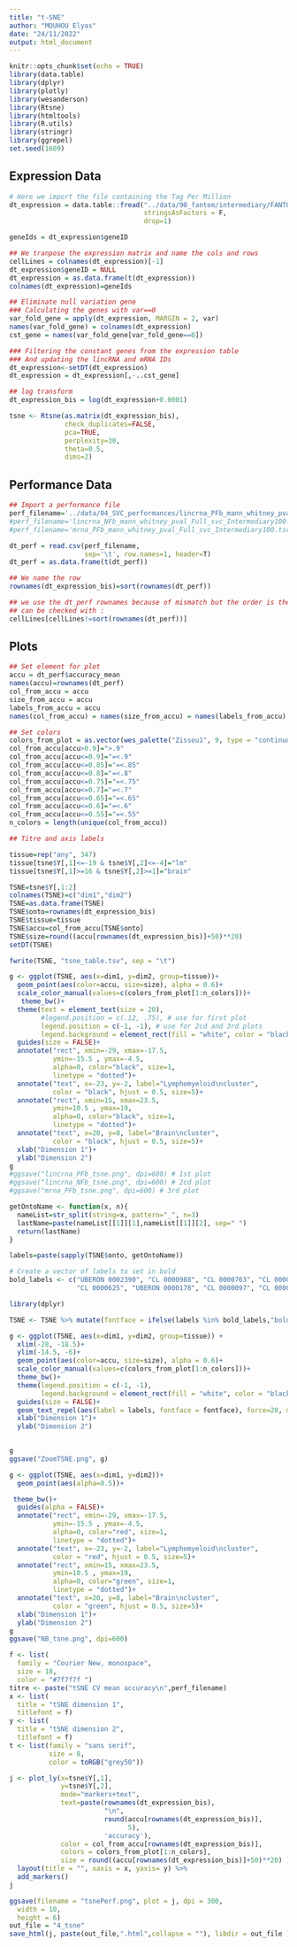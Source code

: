 ```yaml
---
title: "t-SNE"
author: "MOUHOU Elyas"
date: "24/11/2022"
output: html_document
---
```


```r
knitr::opts_chunk$set(echo = TRUE)
library(data.table)
library(dplyr)
library(plotly)
library(wesanderson)
library(Rtsne)
library(htmltools)
library(R.utils)
library(stringr)
library(ggrepel)
set.seed(1609)
```

## Expression Data

```r
# Here we import the file containing the Tag Per Million
dt_expression = data.table::fread("../data/90_fantom/intermediary/FANTOM_CAT.expression_atlas.gene.lv3_robust.MEDIAN_tpm_PER_ONTHO_ELYAS.tsv",
                                  stringsAsFactors = F,
                                  drop=1)
```

```r
geneIds = dt_expression$geneID

## We tranpose the expression matrix and name the cols and rows 
cellLines = colnames(dt_expression)[-1]
dt_expression$geneID = NULL
dt_expression = as.data.frame(t(dt_expression))
colnames(dt_expression)=geneIds

## Eliminate null variation gene
### Calculating the genes with var==0
var_fold_gene = apply(dt_expression, MARGIN = 2, var)
names(var_fold_gene) = colnames(dt_expression)
cst_gene = names(var_fold_gene[var_fold_gene==0])

### Filtering the constant genes from the expression table
### And updating the lincRNA and mRNA IDs
dt_expression<-setDT(dt_expression)
dt_expression = dt_expression[,-..cst_gene]

## log transform
dt_expression_bis = log(dt_expression+0.0001)

```

```r
tsne <- Rtsne(as.matrix(dt_expression_bis),
              check_duplicates=FALSE,
              pca=TRUE,
              perplexity=30,
              theta=0.5,
              dims=2)

```

## Performance Data

```r
## Import a performance file
perf_filename='../data/04_SVC_performances/lincrna_PFb_mann_whitney_pval_Full_svc_Intermediary100.tsv' # for 1st plot 
#perf_filename='lincrna_NFb_mann_whitney_pval_Full_svc_Intermediary100.tsv' # for 2cd plot
#perf_filename='mrna_PFb_mann_whitney_pval_Full_svc_Intermediary100.tsv' # for 3rd plot

```

```r
dt_perf = read.csv(perf_filename,
				   sep='\t', row.names=1, header=T)
dt_perf = as.data.frame(t(dt_perf))

## We name the row 
rownames(dt_expression_bis)=sort(rownames(dt_perf))

## we use the dt_perf rownames because of mismatch but the order is the same
## can be checked with :
cellLines[cellLines!=sort(rownames(dt_perf))]
```

## Plots

```r
## Set element for plot
accu = dt_perf$accuracy_mean
names(accu)=rownames(dt_perf)
col_from_accu = accu
size_from_accu = accu
labels_from_accu = accu
names(col_from_accu) = names(size_from_accu) = names(labels_from_accu) = names(accu)

## Set colors 
colors_from_plot = as.vector(wes_palette("Zissou1", 9, type = "continuous"))
col_from_accu[accu>0.9]=">.9"
col_from_accu[accu<=0.9]="=<.9"
col_from_accu[accu<=0.85]="=<.85"
col_from_accu[accu<=0.8]="=<.8"
col_from_accu[accu<=0.75]="=<.75"
col_from_accu[accu<=0.7]="=<.7"
col_from_accu[accu<=0.65]="=<.65"
col_from_accu[accu<=0.6]="=<.6"
col_from_accu[accu<=0.55]="=<.55"
n_colors = length(unique(col_from_accu))

## Titre and axis labels

tissue=rep("any", 347)
tissue[tsne$Y[,1]<=-19 & tsne$Y[,2]<=-4]="lm"
tissue[tsne$Y[,1]>=16 & tsne$Y[,2]>=1]="brain"
```

```r
TSNE=tsne$Y[,1:2]
colnames(TSNE)=c("dim1","dim2")
TSNE=as.data.frame(TSNE)
TSNE$onto=rownames(dt_expression_bis)
TSNE$tissue=tissue
TSNE$accu=col_from_accu[TSNE$onto]
TSNE$size=round((accu[rownames(dt_expression_bis)]+50)**20)
setDT(TSNE)
```

```r
fwrite(TSNE, "tsne_table.tsv", sep = "\t")

```

```r
g <- ggplot(TSNE, aes(x=dim1, y=dim2, group=tissue))+
  geom_point(aes(color=accu, size=size), alpha = 0.6)+
  scale_color_manual(values=c(colors_from_plot[1:n_colors]))+
   theme_bw()+ 
  theme(text = element_text(size = 20),
        #legend.position = c(.12, .75), # use for first plot
        legend.position = c(-1, -1), # use for 2cd and 3rd plots
        legend.background = element_rect(fill = "white", color = "black"))+
  guides(size = FALSE)+
  annotate("rect", xmin=-29, xmax=-17.5,
           ymin=-15.5 , ymax=-4.5,
           alpha=0, color="black", size=1,
           linetype = "dotted")+
  annotate("text", x=-23, y=-2, label="Lymphomyeloid\ncluster",
           color = "black", hjust = 0.5, size=5)+
  annotate("rect", xmin=15, xmax=23.5,
           ymin=10.5 , ymax=19,
           alpha=0, color="black", size=1,
           linetype = "dotted")+
  annotate("text", x=20, y=8, label="Brain\ncluster",
           color = "black", hjust = 0.5, size=5)+
  xlab("Dimension 1")+
  ylab("Dimension 2")
g
#ggsave("lincrna_PFb_tsne.png", dpi=600) # 1st plot
#ggsave("lincrna_NFb_tsne.png", dpi=600) # 2cd plot
#ggsave("mrna_PFb_tsne.png", dpi=600) # 3rd plot

```

```r
getOntoName <- function(x, n){
  nameList=str_split(string=x, pattern="_", n=3)
  lastName=paste(nameList[[1]][1],nameList[[1]][2], sep=" ")
  return(lastName)
}

labels=paste(sapply(TSNE$onto, getOntoName))

# Create a vector of labels to set in bold
bold_labels <- c("UBERON 0002390", "CL 0000988", "CL 0000763", "CL 0000771",
                 "CL 0000625", "UBERON 0000178", "CL 0000097", "CL 0000453")

library(dplyr)

TSNE <- TSNE %>% mutate(fontface = ifelse(labels %in% bold_labels,"bold","plain"))

g <- ggplot(TSNE, aes(x=dim1, y=dim2, group=tissue)) +
  xlim(-28, -18.5)+
  ylim(-14.5, -6)+
  geom_point(aes(color=accu, size=size), alpha = 0.6)+
  scale_color_manual(values=c(colors_from_plot[1:n_colors]))+
  theme_bw()+ 
  theme(legend.position = c(-1, -1),
        legend.background = element_rect(fill = "white", color = "black"))+
  guides(size = FALSE)+
  geom_text_repel(aes(label = labels, fontface = fontface), force=20, max.overlaps = 10) +
  xlab("Dimension 1")+
  ylab("Dimension 2")

  
g
ggsave("ZoomTSNE.png", g)
```

```r
g <- ggplot(TSNE, aes(x=dim1, y=dim2))+
  geom_point(aes(alpha=0.5))+

 theme_bw()+ 
  guides(alpha = FALSE)+
  annotate("rect", xmin=-29, xmax=-17.5,
           ymin=-15.5 , ymax=-4.5,
           alpha=0, color="red", size=1,
           linetype = "dotted")+
  annotate("text", x=-23, y=-2, label="Lymphomyeloid\ncluster",
           color = "red", hjust = 0.5, size=5)+
  annotate("rect", xmin=15, xmax=23.5,
           ymin=10.5 , ymax=19,
           alpha=0, color="green", size=1,
           linetype = "dotted")+
  annotate("text", x=20, y=8, label="Brain\ncluster",
           color = "green", hjust = 0.5, size=5)+
  xlab("Dimension 1")+
  ylab("Dimension 2")
g
ggsave("NB_tsne.png", dpi=600)

```

```r
f <- list(
  family = "Courier New, monospace",
  size = 18,
  color = "#7f7f7f ")
titre <- paste("tSNE CV mean accuracy\n",perf_filename)
x <- list(
  title = "tSNE dimension 1",
  titlefont = f)
y <- list(
  title = "tSNE dimension 2",
  titlefont = f)
t <- list(family = "sans serif",
          size = 8,
          color = toRGB("grey50"))

j <- plot_ly(x=tsne$Y[,1],
             y=tsne$Y[,2],
             mode="markers+text",
             text=paste(rownames(dt_expression_bis),
                        "\n",
                        round(accu[rownames(dt_expression_bis)],
                              5),
                        'accuracy'),
             color = col_from_accu[rownames(dt_expression_bis)],
             colors = colors_from_plot[1:n_colors],
             size = round((accu[rownames(dt_expression_bis)]+50)**20) ) %>% 
  layout(title = "", xaxis = x, yaxis= y) %>%
  add_markers()
j

```

```r
ggsave(filename = "tsnePerf.png", plot = j, dpi = 300,
  width = 10,
  height = 6)
out_file = "4_tsne"
save_html(j, paste(out_file,".html",collapse = ""), libdir = out_file )
```

